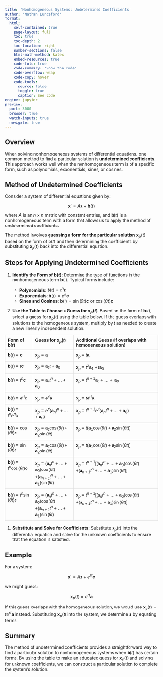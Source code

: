 ```yaml
---
title: 'Nonhomogeneous Systems: Undetermined Coefficients'
author: 'Nathan Lunceford'
format:
  html:
    self-contained: true
    page-layout: full
    toc: true
    toc-depth: 2
    toc-location: right
    number-sections: false
    html-math-method: katex
    embed-resources: true
    code-fold: true
    code-summary: 'Show the code'
    code-overflow: wrap
    code-copy: hover
    code-tools:
      source: false
      toggle: true
      caption: See code
engine: jupyter
preview:
  port: 3000
  browser: true
  watch-inputs: true
  navigate: true
---
```


## Overview

When solving nonhomogeneous systems of differential equations, one common method to find a particular solution is **undetermined coefficients**. This approach works well when the nonhomogeneous term is of a specific form, such as polynomials, exponentials, sines, or cosines.

## Method of Undetermined Coefficients

Consider a system of differential equations given by:

$$
\mathbf{x}' = A \mathbf{x} + \mathbf{b}(t)
$$

where $A$ is an $n \times n$ matrix with constant entries, and $\mathbf{b}(t)$ is a nonhomogeneous term with a form that allows us to apply the method of undetermined coefficients.

The method involves **guessing a form for the particular solution** $\mathbf{x}_p(t)$ based on the form of $\mathbf{b}(t)$ and then determining the coefficients by substituting $\mathbf{x}_p(t)$ back into the differential equation.

## Steps for Applying Undetermined Coefficients

1. **Identify the Form of $\mathbf{b}(t)$**: Determine the type of functions in the nonhomogeneous term $\mathbf{b}(t)$. Typical forms include:

   - **Polynomials**: $\mathbf{b}(t) = t^n \mathbf{c}$
   - **Exponentials**: $\mathbf{b}(t) = e^{rt} \mathbf{c}$
   - **Sines and Cosines**: $\mathbf{b}(t) = \sin(\theta t) \mathbf{c}$ or $\cos(\theta t) \mathbf{c}$

2. **Use the Table to Choose a Guess for $\mathbf{x}_p(t)$**: Based on the form of $\mathbf{b}(t)$, select a guess for $\mathbf{x}_p(t)$ using the table below. If the guess overlaps with solutions to the homogeneous system, multiply by $t$ as needed to create a new linearly independent solution.

<style>
    table {
        width: 100%;
        border-collapse: collapse;
        margin-top: 10px;
        font-family: Arial, sans-serif;
    }
    th, td {
        border: 1px solid #ddd;
        text-align: left;
        vertical-align: top;
        padding: 8px;
        font-size: 0.9em;
        word-wrap: break-word;
        white-space: normal;
    }
  
</style>

<table>
  <tr>
    <th>Form of $\mathbf{b}(t)$</th>
    <th>Guess for $\mathbf{x}_p(t)$</th>
    <th>Additional Guess (if overlaps with homogeneous solution)</th>
  </tr>
  <tr>
    <td>$\mathbf{b}(t) = \mathbf{c}$</td>
    <td>$\mathbf{x}_p = \mathbf{a}$</td>
    <td>$\mathbf{x}_p = t \mathbf{a}$</td>
  </tr>
  <tr>
    <td>$\mathbf{b}(t) = t \mathbf{c}$</td>
    <td>$\mathbf{x}_p = \mathbf{a}_1 t + \mathbf{a}_0$</td>
    <td>$\mathbf{x}_p = t^2 \mathbf{a}_1 + t \mathbf{a}_0$</td>
  </tr>
  <tr>
    <td>$\mathbf{b}(t) = t^n \mathbf{c}$</td>
    <td>$\mathbf{x}_p = \mathbf{a}_n t^n + \dots + \mathbf{a}_0$</td>
    <td>$\mathbf{x}_p = t^{n+1} \mathbf{a}_n + \dots + t \mathbf{a}_0$</td>
  </tr>
  <tr>
    <td>$\mathbf{b}(t) = e^{rt} \mathbf{c}$</td>
    <td>$\mathbf{x}_p = e^{rt} \mathbf{a}$</td>
    <td>$\mathbf{x}_p = t e^{rt} \mathbf{a}$</td>
  </tr>
  <tr>
    <td>$\mathbf{b}(t) = t^n e^{rt} \mathbf{c}$</td>
    <td>$\mathbf{x}_p = e^{rt} (\mathbf{a}_n t^n + \dots + \mathbf{a}_0)$</td>
    <td>$\mathbf{x}_p = t^{n+1} e^{rt} (\mathbf{a}_n t^n + \dots + \mathbf{a}_0)$</td>
  </tr>
  <tr>
    <td>$\mathbf{b}(t) = \cos(\theta t) \mathbf{c}$</td>
    <td>$\mathbf{x}_p = \mathbf{a}_1 \cos(\theta t) + \mathbf{a}_2 \sin(\theta t)$</td>
    <td>$\mathbf{x}_p = t (\mathbf{a}_1 \cos(\theta t) + \mathbf{a}_2 \sin(\theta t))$</td>
  </tr>
  <tr>
    <td>$\mathbf{b}(t) = \sin(\theta t) \mathbf{c}$</td>
    <td>$\mathbf{x}_p = \mathbf{a}_1 \cos(\theta t) + \mathbf{a}_2 \sin(\theta t)$</td>
    <td>$\mathbf{x}_p = t (\mathbf{a}_1 \cos(\theta t) + \mathbf{a}_2 \sin(\theta t))$</td>
  </tr>
  <tr>
    <td>$\mathbf{b}(t) = t^n \cos(\theta t) \mathbf{c}$</td>
    <td>
      $\mathbf{x}_p = ( \mathbf{a}_n t^n + \dots + \mathbf{a}_0 ) \cos(\theta t)$ <br>
      $+ ( \mathbf{a}_{n+1} t^n + \dots + \mathbf{a}_1 ) \sin(\theta t)$
    </td>
    <td>
      $\mathbf{x}_p = t^{n+1} \big[ ( \mathbf{a}_n t^n + \dots + \mathbf{a}_0 ) \cos(\theta t)$ <br>
      $+ ( \mathbf{a}_{n+1} t^n + \dots + \mathbf{a}_1 ) \sin(\theta t) \big]$
    </td>
  </tr>
  <tr>
    <td>$\mathbf{b}(t) = t^n \sin(\theta t) \mathbf{c}$</td>
    <td>
      $\mathbf{x}_p = ( \mathbf{a}_n t^n + \dots + \mathbf{a}_0 ) \cos(\theta t)$ <br>
      $+ ( \mathbf{a}_{n+1} t^n + \dots + \mathbf{a}_1 ) \sin(\theta t)$
    </td>
    <td>
      $\mathbf{x}_p = t^{n+1} \big[ ( \mathbf{a}_n t^n + \dots + \mathbf{a}_0 ) \cos(\theta t)$ <br>
      $+ ( \mathbf{a}_{n+1} t^n + \dots + \mathbf{a}_1 ) \sin(\theta t) \big]$
    </td>
  </tr>
</table>

1. **Substitute and Solve for Coefficients**: Substitute $\mathbf{x}_p(t)$ into the differential equation and solve for the unknown coefficients to ensure that the equation is satisfied.

## Example

For a system:

$$
\mathbf{x}' = A \mathbf{x} + e^{rt} \mathbf{c}
$$

we might guess:

$$
\mathbf{x}_p(t) = e^{rt} \mathbf{a}
$$

If this guess overlaps with the homogeneous solution, we would use $\mathbf{x}_p(t) = t e^{rt} \mathbf{a}$ instead. Substituting $\mathbf{x}_p(t)$ into the system, we determine $\mathbf{a}$ by equating terms.

## Summary

The method of undetermined coefficients provides a straightforward way to find a particular solution to nonhomogeneous systems when $\mathbf{b}(t)$ has certain forms. By using the table to make an educated guess for $\mathbf{x}_p(t)$ and solving for unknown coefficients, we can construct a particular solution to complete the system’s solution.
